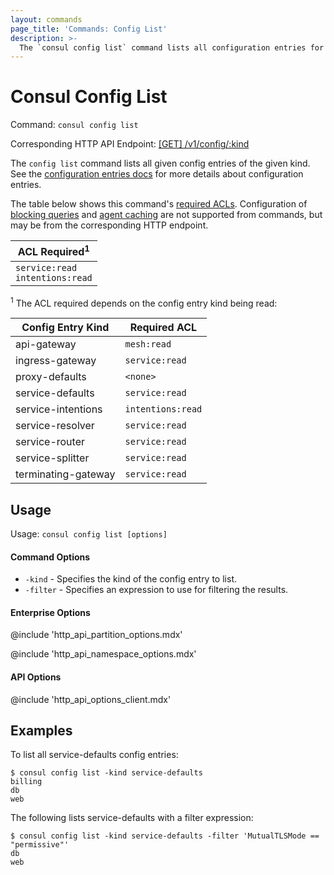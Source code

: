 ```yaml
---
layout: commands
page_title: 'Commands: Config List'
description: >-
  The `consul config list` command lists all configuration entries for each config entry kind.
---
```


# Consul Config List

Command: `consul config list`

Corresponding HTTP API Endpoint: [\[GET\] /v1/config/:kind](/consul/api-docs/config#list-configurations)

The `config list` command lists all given config entries of the given kind.
See the [configuration entries docs](/consul/docs/agent/config-entries) for more
details about configuration entries.

The table below shows this command's [required ACLs](/consul/api-docs/api-structure#authentication). Configuration of
[blocking queries](/consul/api-docs/features/blocking) and [agent caching](/consul/api-docs/features/caching)
are not supported from commands, but may be from the corresponding HTTP endpoint.

| ACL Required<sup>1</sup>              |
| ------------------------------------- |
| `service:read`<br />`intentions:read` |

<sup>1</sup> The ACL required depends on the config entry kind being read:

| Config Entry Kind   | Required ACL      |
| ------------------- | ----------------- |
| api-gateway         | `mesh:read`       |
| ingress-gateway     | `service:read`    |
| proxy-defaults      | `<none>`          |
| service-defaults    | `service:read`    |
| service-intentions  | `intentions:read` |
| service-resolver    | `service:read`    |
| service-router      | `service:read`    |
| service-splitter    | `service:read`    |
| terminating-gateway | `service:read`    |

## Usage

Usage: `consul config list [options]`

#### Command Options

- `-kind` - Specifies the kind of the config entry to list.
- `-filter` - Specifies an expression to use for filtering the results.

#### Enterprise Options

@include 'http_api_partition_options.mdx'

@include 'http_api_namespace_options.mdx'

#### API Options

@include 'http_api_options_client.mdx'

## Examples

To list all service-defaults config entries:

    $ consul config list -kind service-defaults
    billing
    db
    web

The following lists service-defaults with a filter expression:

    $ consul config list -kind service-defaults -filter 'MutualTLSMode == "permissive"'
    db
    web

